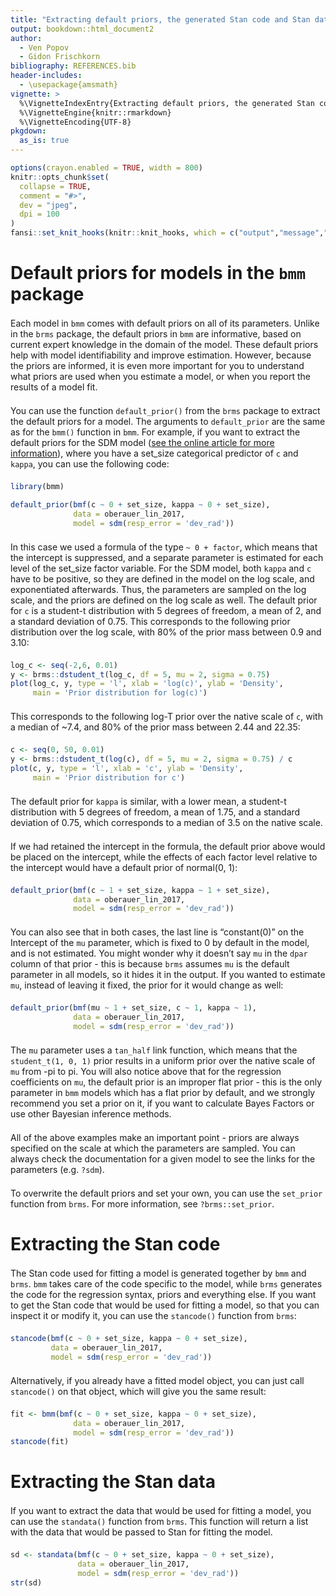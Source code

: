 ```yaml
---
title: "Extracting default priors, the generated Stan code and Stan data"
output: bookdown::html_document2
author: 
  - Ven Popov
  - Gidon Frischkorn
bibliography: REFERENCES.bib
header-includes:
  - \usepackage{amsmath}
vignette: >
  %\VignetteIndexEntry{Extracting default priors, the generated Stan code and Stan data}
  %\VignetteEngine{knitr::rmarkdown}
  %\VignetteEncoding{UTF-8}
pkgdown:
  as_is: true
---
```

<style type="text/css">
div.main-container {
max-width: 800px !important;
}

p {
margin-top: 1.5em ;
margin-bottom: 1.5em ;
}
.author{
    display: none;
}
</style>

```r
options(crayon.enabled = TRUE, width = 800)
knitr::opts_chunk$set(
  collapse = TRUE,
  comment = "#>",
  dev = "jpeg",
  dpi = 100
)
fansi::set_knit_hooks(knitr::knit_hooks, which = c("output","message","error"))
```

# Default priors for models in the `bmm` package

Each model in `bmm` comes with default priors on all of its parameters. Unlike
in the `brms` package, the default priors in `bmm` are informative, based on
current expert knowledge in the domain of the model. These default priors help
with model identifiability and improve estimation. However, because the priors
are informed, it is even more important for you to understand what priors are
used when you estimate a model, or when you report the results of a model fit.

You can use the function `default_prior()` from the `brms` package to extract
the default priors for a model. The arguments to `default_prior` are the same as
for the `bmm()` function in `bmm`. For example, if you want to extract the
default priors for the SDM model ([see the online article for more information](https://venpopov.github.io/bmm/articles/bmm_sdm_simple.html)), where you have
a set_size categorical predictor of `c` and `kappa`, you can use the following
code:


```r
library(bmm)

default_prior(bmf(c ~ 0 + set_size, kappa ~ 0 + set_size), 
              data = oberauer_lin_2017,
              model = sdm(resp_error = 'dev_rad'))
```

In this case we used a formula of the type `~ 0 + factor`, which means that the
intercept is suppressed, and a separate parameter is estimated for each level of
the set_size factor variable. For the SDM model, both `kappa` and `c` have to be
positive, so they are defined in the model on the log scale, and exponentiated
afterwards. Thus, the parameters are sampled on the log scale, and the priors
are defined on the log scale as well. The default prior for `c` is a student-t
distribution with 5 degrees of freedom, a mean of 2, and a standard deviation of
0.75. This corresponds to the following prior distribution over the log scale,
with 80% of the prior mass between 0.9 and 3.10:

```r
log_c <- seq(-2,6, 0.01)
y <- brms::dstudent_t(log_c, df = 5, mu = 2, sigma = 0.75)
plot(log_c, y, type = 'l', xlab = 'log(c)', ylab = 'Density', 
     main = 'Prior distribution for log(c)')
```

This corresponds to the following log-T prior over the native scale of `c`, with
a median of ~7.4, and 80% of the prior mass between 2.44 and 22.35:

```r
c <- seq(0, 50, 0.01)
y <- brms::dstudent_t(log(c), df = 5, mu = 2, sigma = 0.75) / c
plot(c, y, type = 'l', xlab = 'c', ylab = 'Density', 
     main = 'Prior distribution for c')
```

The default prior for `kappa` is similar, with a lower mean, a student-t
distribution with 5 degrees of freedom, a mean of 1.75, and a standard deviation
of 0.75, which corresponds to a median of 3.5 on the native scale.

If we had retained the intercept in the formula, the default prior above would
be placed on the intercept, while the effects of each factor level relative to
the intercept would have a default prior of normal(0, 1):

```r
default_prior(bmf(c ~ 1 + set_size, kappa ~ 1 + set_size), 
              data = oberauer_lin_2017,
              model = sdm(resp_error = 'dev_rad'))
```

You can also see that in both cases, the last line is "constant(0)" on the
Intercept of the `mu` parameter, which is fixed to 0 by default in the model,
and is not estimated. You might wonder why it doesn't say `mu` in the `dpar`
column of that prior - this is because `brms` assumes `mu` is the default
parameter in all models, so it hides it in the output. If you wanted to estimate
`mu`, instead of leaving it fixed, the prior for it would change as well:

```r
default_prior(bmf(mu ~ 1 + set_size, c ~ 1, kappa ~ 1),
              data = oberauer_lin_2017,
              model = sdm(resp_error = 'dev_rad'))
```

The `mu` parameter uses a `tan_half` link function, which means that the
`student_t(1, 0, 1)` prior results in a uniform prior over the native scale of
`mu` from -pi to pi. You will also notice above that for the regression
coefficients on `mu`, the default prior is an improper flat prior - this is the
only parameter in `bmm` models which has a flat prior by default, and we
strongly recommend you set a prior on it, if you want to calculate Bayes Factors
or use other Bayesian inference methods.

All of the above examples make an important point - priors are always specified
on the scale at which the parameters are sampled. You can always check the
documentation for a given model to see the links for the parameters (e.g.
`?sdm`).

To overwrite the default priors and set your own, you can use the `set_prior`
function from `brms`. For more information, see `?brms::set_prior`.

# Extracting the Stan code

The Stan code used for fitting a model is generated together by `bmm` and
`brms`. `bmm` takes care of the code specific to the model, while `brms`
generates the code for the regression syntax, priors and everything else. If you
want to get the Stan code that would be used for fitting a model, so that you
can inspect it or modify it, you can use the `stancode()` function from `brms`:

```r
stancode(bmf(c ~ 0 + set_size, kappa ~ 0 + set_size), 
         data = oberauer_lin_2017,
         model = sdm(resp_error = 'dev_rad'))
```


Alternatively, if you already have a fitted model object, you can just call
`stancode()` on that object, which will give you the same result:

```r
fit <- bmm(bmf(c ~ 0 + set_size, kappa ~ 0 + set_size), 
              data = oberauer_lin_2017,
              model = sdm(resp_error = 'dev_rad'))
stancode(fit)
```

# Extracting the Stan data

If you want to extract the data that would be used for fitting a model, you can
use the `standata()` function from `brms`. This function will return a list with
the data that would be passed to Stan for fitting the model.

```r
sd <- standata(bmf(c ~ 0 + set_size, kappa ~ 0 + set_size), 
               data = oberauer_lin_2017,
               model = sdm(resp_error = 'dev_rad'))
str(sd)
```
